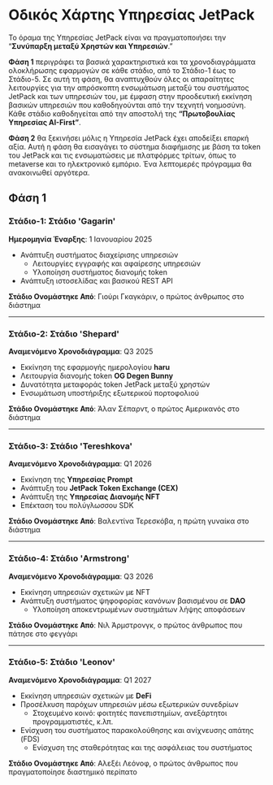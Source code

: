 # Οδικός Χάρτης Υπηρεσίας JetPack

Το όραμα της Υπηρεσίας JetPack είναι να πραγματοποιήσει την “**Συνύπαρξη μεταξύ Χρηστών και Υπηρεσιών**.”

**Φάση 1** περιγράφει τα βασικά χαρακτηριστικά και τα χρονοδιαγράμματα ολοκλήρωσης εφαρμογών σε κάθε στάδιο, από το Στάδιο-1 έως το Στάδιο-5. Σε αυτή τη φάση, θα αναπτυχθούν όλες οι απαραίτητες λειτουργίες για την απρόσκοπτη ενσωμάτωση μεταξύ του συστήματος JetPack και των υπηρεσιών του, με έμφαση στην προοδευτική εκκίνηση βασικών υπηρεσιών που καθοδηγούνται από την τεχνητή νοημοσύνη. Κάθε στάδιο καθοδηγείται από την αποστολή της **“Πρωτοβουλίας Υπηρεσίας AI-First”**.

**Φάση 2** θα ξεκινήσει μόλις η Υπηρεσία JetPack έχει αποδείξει επαρκή αξία. Αυτή η φάση θα εισαγάγει το σύστημα διαφήμισης με βάση τα token του JetPack και τις ενσωματώσεις με πλατφόρμες τρίτων, όπως το metaverse και το ηλεκτρονικό εμπόριο. Ένα λεπτομερές πρόγραμμα θα ανακοινωθεί αργότερα.


## Φάση 1

### **Στάδιο-1: Στάδιο 'Gagarin'**
**Ημερομηνία Έναρξης**: 1 Ιανουαρίου 2025

- Ανάπτυξη συστήματος διαχείρισης υπηρεσιών
  - Λειτουργίες εγγραφής και αφαίρεσης υπηρεσιών
  - Υλοποίηση συστήματος διανομής token
- Ανάπτυξη ιστοσελίδας και βασικού REST API

**Στάδιο Ονομάστηκε Από**: Γιούρι Γκαγκάριν, ο πρώτος άνθρωπος στο διάστημα

---

### **Στάδιο-2: Στάδιο 'Shepard'**
**Αναμενόμενο Χρονοδιάγραμμα**: Q3 2025

- Εκκίνηση της εφαρμογής ημερολογίου **haru**
- Λειτουργία διανομής token **OG Degen Bunny**
- Δυνατότητα μεταφοράς token JetPack μεταξύ χρηστών
- Ενσωμάτωση υποστήριξης εξωτερικού πορτοφολιού

**Στάδιο Ονομάστηκε Από**: Άλαν Σέπαρντ, ο πρώτος Αμερικανός στο διάστημα

---

### **Στάδιο-3: Στάδιο 'Tereshkova'**
**Αναμενόμενο Χρονοδιάγραμμα**: Q1 2026

- Εκκίνηση της **Υπηρεσίας Prompt**
- Ανάπτυξη του **JetPack Token Exchange (CEX)**
- Ανάπτυξη της **Υπηρεσίας Διανομής NFT**
- Επέκταση του πολύγλωσσου SDK

**Στάδιο Ονομάστηκε Από**: Βαλεντίνα Τερεσκόβα, η πρώτη γυναίκα στο διάστημα

---

### **Στάδιο-4: Στάδιο 'Armstrong'**
**Αναμενόμενο Χρονοδιάγραμμα**: Q3 2026

- Εκκίνηση υπηρεσιών σχετικών με NFT
- Ανάπτυξη συστήματος ψηφοφορίας κανόνων βασισμένου σε **DAO**
  - Υλοποίηση αποκεντρωμένων συστημάτων λήψης αποφάσεων

**Στάδιο Ονομάστηκε Από**: Νιλ Άρμστρονγκ, ο πρώτος άνθρωπος που πάτησε στο φεγγάρι

---

### **Στάδιο-5: Στάδιο 'Leonov'**
**Αναμενόμενο Χρονοδιάγραμμα**: Q1 2027

- Εκκίνηση υπηρεσιών σχετικών με **DeFi**
- Προσέλκυση παρόχων υπηρεσιών μέσω εξωτερικών συνεδρίων
  - Στοχευμένο κοινό: φοιτητές πανεπιστημίων, ανεξάρτητοι προγραμματιστές, κ.λπ.
- Ενίσχυση του συστήματος παρακολούθησης και ανίχνευσης απάτης (FDS)
  - Ενίσχυση της σταθερότητας και της ασφάλειας του συστήματος

**Στάδιο Ονομάστηκε Από**: Αλεξέι Λεόνοφ, ο πρώτος άνθρωπος που πραγματοποίησε διαστημικό περίπατο